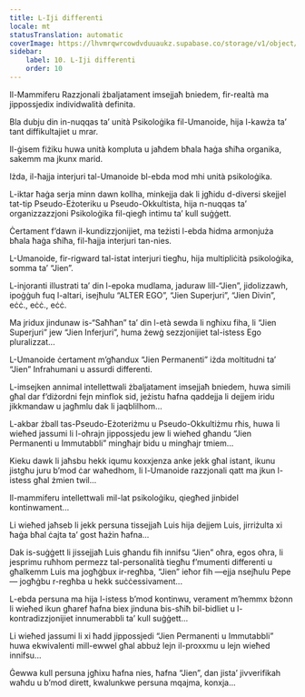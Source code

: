 ```yaml
---
title: L-Iji differenti
locale: mt
statusTranslation: automatic
coverImage: https://lhvmrqwrcowdvduuaukz.supabase.co/storage/v1/object/public/strapi-uploads/small_cover-tratado-de-psicologia-revolucionaria.webp-5e15e1cec4e0ebebcde5d7fc7565d8fd.webp
sidebar:
    label: 10. L-Iji differenti
    order: 10
---
```

Il-Mammiferu Razzjonali żbaljatament imsejjaħ bniedem, fir-realtà ma jippossjedix individwalità definita.

Bla dubju din in-nuqqas ta’ unità Psikoloġika fil-Umanoide, hija l-kawża ta’ tant diffikultajiet u mrar.

Il-ġisem fiżiku huwa unità kompluta u jaħdem bħala ħaġa sħiħa organika, sakemm ma jkunx marid.

Iżda, il-ħajja interjuri tal-Umanoide bl-ebda mod mhi unità psikoloġika.

L-iktar ħaġa serja minn dawn kollha, minkejja dak li jgħidu d-diversi skejjel tat-tip Pseudo-Eżoteriku u Pseudo-Okkultista, hija n-nuqqas ta’ organizzazzjoni Psikoloġika fil-qiegħ intimu ta’ kull suġġett.

Ċertament f’dawn il-kundizzjonijiet, ma teżisti l-ebda ħidma armonjuża bħala ħaġa sħiħa, fil-ħajja interjuri tan-nies.

L-Umanoide, fir-rigward tal-istat interjuri tiegħu, hija multipliċità psikoloġika, somma ta’ “Jien”.

L-injoranti illustrati ta’ din l-epoka mudlama, jaduraw lill-“Jien”, jidolizzawh, ipoġġuh fuq l-altari, isejħulu “ALTER EGO”, “Jien Superjuri”, “Jien Divin”, eċċ., eċċ., eċċ.

Ma jridux jindunaw is-“Saħħan” ta’ din l-età sewda li ngħixu fiha, li “Jien Superjuri” jew “Jien Inferjuri”, huma żewġ sezzjonijiet tal-istess Ego pluralizzat...

L-Umanoide ċertament m’għandux “Jien Permanenti” iżda moltitudni ta’ “Jien” Infrahumani u assurdi differenti.

L-imsejken annimal intellettwali żbaljatament imsejjaħ bniedem, huwa simili għal dar f’diżordni fejn minflok sid, jeżistu ħafna qaddejja li dejjem iridu jikkmandaw u jagħmlu dak li jaqblilhom...

L-akbar żball tas-Pseudo-Eżoteriżmu u Pseudo-Okkultiżmu rħis, huwa li wieħed jassumi li l-oħrajn jippossjedu jew li wieħed għandu “Jien Permanenti u Immutabbli” mingħajr bidu u mingħajr tmiem...

Kieku dawk li jaħsbu hekk iqumu koxxjenza anke jekk għal istant, ikunu jistgħu juru b’mod ċar waħedhom, li l-Umanoide razzjonali qatt ma jkun l-istess għal żmien twil...

Il-mammiferu intellettwali mil-lat psikoloġiku, qiegħed jinbidel kontinwament...

Li wieħed jaħseb li jekk persuna tissejjaħ Luis hija dejjem Luis, jirriżulta xi ħaġa bħal ċajta ta’ gost ħażin ħafna...

Dak is-suġġett li jissejjaħ Luis għandu fih innifsu “Jien” oħra, egos oħra, li jesprimu ruħhom permezz tal-personalità tiegħu f’mumenti differenti u għalkemm Luis ma jogħġbux ir-regħba, “Jien” ieħor fih —ejja nsejħulu Pepe— jogħġbu r-regħba u hekk suċċessivament...

L-ebda persuna ma hija l-istess b’mod kontinwu, verament m’hemmx bżonn li wieħed ikun għaref ħafna biex jinduna bis-sħiħ bil-bidliet u l-kontradizzjonijiet innumerabbli ta’ kull suġġett...

Li wieħed jassumi li xi ħadd jippossjedi “Jien Permanenti u Immutabbli” huwa ekwivalenti mill-ewwel għal abbuż lejn il-proxxmu u lejn wieħed innifsu...

Ġewwa kull persuna jgħixu ħafna nies, ħafna “Jien”, dan jista’ jivverifikah waħdu u b’mod dirett, kwalunkwe persuna mqajma, konxja...

